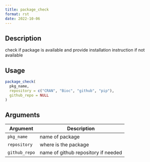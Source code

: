 ```yaml
--- 
title: package_check 
format: rst 
date: 2022-10-06 
--- 
```


## Description

check if package is available and provide installation instruction if not available


## Usage

```r
package_check(
  pkg_name,
  repository = c("CRAN", "Bioc", "github", "pip"),
  github_repo = NULL
)
```


## Arguments

Argument      |Description
------------- |----------------
`pkg_name`     |     name of package
`repository`     |     where is the package
`github_repo`     |     name of github repository if needed


